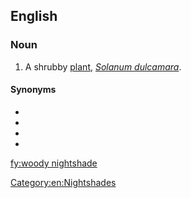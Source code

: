 ==English==

===Noun===
{{en-noun|head=[[woody]] [[nightshade]]}}

# {{lb|en|herbalism}} A shrubby [[plant]], ''[[Solanum dulcamara]]''.

====Synonyms====
* {{l|en|amaradulcis}}
* {{l|en|bittersweet}}
* {{l|en|felonwort}}
* {{l|en|morral}}

[[Category:en:Nightshades]]

[[fy:woody nightshade]]